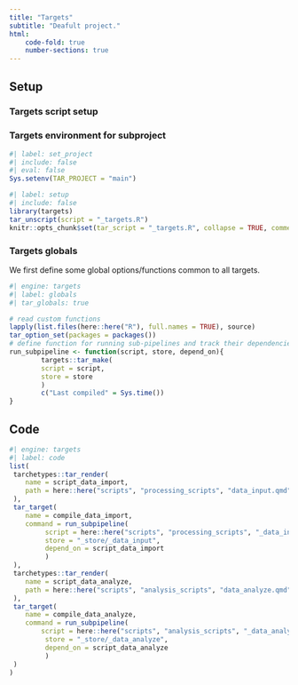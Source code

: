 ```yaml
---
title: "Targets"
subtitle: "Deafult project."
html:
    code-fold: true
    number-sections: true
---
```



## Setup

### Targets script setup

### Targets environment for subproject

```r
#| label: set_project
#| include: false
#| eval: false
Sys.setenv(TAR_PROJECT = "main")
```

```r
#| label: setup
#| include: false
library(targets)
tar_unscript(script = "_targets.R")
knitr::opts_chunk$set(tar_script = "_targets.R", collapse = TRUE, comment = "#>")
```


### Targets globals

We first define some global options/functions common to all targets.

```r
#| engine: targets
#| label: globals
#| tar_globals: true

# read custom functions
lapply(list.files(here::here("R"), full.names = TRUE), source)
tar_option_set(packages = packages())
# define function for running sub-pipelines and track their dependencies
run_subpipeline <- function(script, store, depend_on){
        targets::tar_make(
        script = script,
        store = store
        )
        c("Last compiled" = Sys.time())
}
```

## Code

```r
#| engine: targets
#| label: code
list(
 tarchetypes::tar_render(
    name = script_data_import,
    path = here::here("scripts", "processing_scripts", "data_input.qmd"),
 ),
 tar_target(
    name = compile_data_import,
    command = run_subpipeline(
         script = here::here("scripts", "processing_scripts", "_data_input.R"), 
         store = "_store/_data_input", 
         depend_on = script_data_import
         )
 ),
 tarchetypes::tar_render(
    name = script_data_analyze,
    path = here::here("scripts", "analysis_scripts", "data_analyze.qmd"),
 ),
 tar_target(
    name = compile_data_analyze,
    command = run_subpipeline(
        script = here::here("scripts", "analysis_scripts", "_data_analyze.R"), 
         store = "_store/_data_analyze", 
         depend_on = script_data_analyze
         )
 )
)
```
